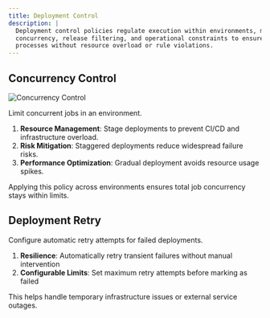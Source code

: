 ```yaml
---
title: Deployment Control
description: |
  Deployment control policies regulate execution within environments, managing
  concurrency, release filtering, and operational constraints to ensure orderly
  processes without resource overload or rule violations.
---
```


## Concurrency Control

<Frame>
  <img src="/policies/images/concurrency.png" alt="Concurrency Control" />
</Frame>

Limit concurrent jobs in an environment.

1. **Resource Management**: Stage deployments to prevent CI/CD and infrastructure overload.
2. **Risk Mitigation**: Staggered deployments reduce widespread failure risks.
3. **Performance Optimization**: Gradual deployment avoids resource usage spikes.

Applying this policy across environments ensures total job concurrency stays within limits.

## Deployment Retry

Configure automatic retry attempts for failed deployments.

1. **Resilience**: Automatically retry transient failures without manual
   intervention
2. **Configurable Limits**: Set maximum retry attempts before marking as failed

This helps handle temporary infrastructure issues or external service outages.
